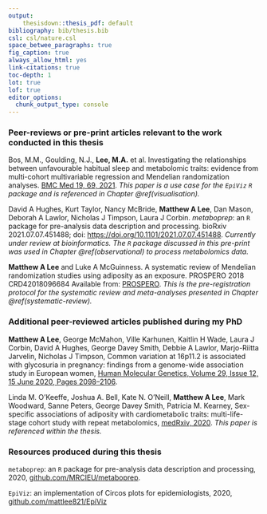 ```yaml
---
output: 
    thesisdown::thesis_pdf: default
bibliography: bib/thesis.bib
csl: csl/nature.csl
space_betwee_paragraphs: true
fig_caption: true
always_allow_html: yes
link-citations: true
toc-depth: 1
lot: true
lof: true
editor_options: 
  chunk_output_type: console
---
```


### Peer-reviews or pre-print articles relevant to the work conducted in this thesis {-}
Bos, M.M., Goulding, N.J., **Lee, M.A.** et al. Investigating the relationships between unfavourable habitual sleep and metabolomic traits: evidence from multi-cohort multivariable regression and Mendelian randomization analyses. [BMC Med 19, 69, 2021](https://doi.org/10.1186/s12916-021-01939-0). *This paper is a use case for the `EpiViz` `R` package and is referenced in Chapter \@ref(visualisation).* 

David A Hughes, Kurt Taylor, Nancy McBride, **Matthew A Lee**, Dan Mason, Deborah A Lawlor, Nicholas J Timpson, Laura J Corbin. *metaboprep*:  an `R` package for pre-analysis data description and processing. bioRxiv 2021.07.07.451488; doi: [https://doi.org/10.1101/2021.07.07.451488](https://www.biorxiv.org/content/10.1101/2021.07.07.451488v1). *Currently under review at bioinformatics. The `R` package discussed in this pre-print was used in Chapter \@ref(observational) to process metabolomics data.*

**Matthew A Lee** and Luke A McGuinness. A systematic review of Mendelian randomization studies using adiposity as an exposure. PROSPERO 2018 CRD42018096684 Available from: [PROSPERO](https://www.crd.york.ac.uk/prospero/display_record.php?ID=CRD42018096684). *This is the pre-registration protocol for the systematic review and meta-analyses presented in Chapter \@ref(systematic-review).*

### Additional peer-reviewed articles published during my PhD {-}
**Matthew A Lee**, George McMahon, Ville Karhunen, Kaitlin H Wade, Laura J Corbin, David A Hughes, George Davey Smith, Debbie A Lawlor, Marjo-Riitta Jarvelin, Nicholas J Timpson, Common variation at 16p11.2 is associated with glycosuria in pregnancy: findings from a genome-wide association study in European women, [Human Molecular Genetics, Volume 29, Issue 12, 15 June 2020, Pages 2098–2106](https://doi.org/10.1093/hmg/ddaa054).

Linda M. O’Keeffe, Joshua A. Bell, Kate N. O’Neill, **Matthew A Lee**, Mark Woodward, Sanne Peters, George Davey Smith, Patricia M. Kearney, Sex-specific associations of adiposity with cardiometabolic traits: multi-life-stage cohort study with repeat metabolomics, [medRxiv, 2020](https://doi.org/10.1101/2020.11.30.20240895). *This paper is referenced within the thesis.*

### Resources produced during this thesis {-}
`metaboprep`:  an `R` package for pre-analysis data description and processing, 2020, [github.com/MRCIEU/metaboprep](https://github.com/MRCIEU/metaboprep).

`EpiViz`: an implementation of Circos plots for epidemiologists, 2020, [github.com/mattlee821/EpiViz](https://github.com/mattlee821/EpiViz)
